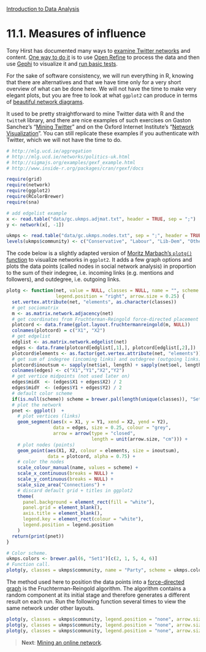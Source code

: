 <style>@import url(style.css);</style>
[Introduction to Data Analysis](index.html "Course index")

# 11.1. Measures of influence

Tony Hirst has documented many ways to [examine Twitter networks](http://blog.ouseful.info/tag/twitter/) and content. [One way to do it](http://blog.ouseful.info/2012/10/02/grabbing-twitter-search-results-into-google-refine-and-exporting-conversations-into-gephi/) is to use [Open Refine](http://openrefine.org/) to process the data and then use [Gephi][gephi] to visualize it and [run basic tests](http://blog.ouseful.info/2012/11/09/drug-deal-network-analysis-with-gephi-tutorial/). 

[gephi]: http://gephi.org/

For the sake of software consistency, we will run everything in R, knowing that there are alternatives and that we have time only for a very short overview of what can be done here. We will not have the time to make very elegant plots, but you are free to look at what `ggplot2` can produce in terms of [beautiful network diagrams](http://is-r.tumblr.com/post/38459242505/beautiful-network-diagrams-with-ggplot2).

It used to be pretty straightforward to mine Twitter data with R and the `twitteR` library, and there are nice examples of such exercises on Gaston Sanchez's "[Mining Twitter][gs-mt]" and on the Oxford Internet Institute's "[Network Visualization][oii-nv]". You can still replicate these examples if you authenticate with Twitter, which we will not have the time to do.

[gs-mt]: https://sites.google.com/site/miningtwitter/
[gs-gh]: https://github.com/gastonstat/Mining_Twitter
[oii-nv]: http://oxfordinternetinstitute.github.io/InteractiveVis/network/
[oii-gh]: https://github.com/oxfordinternetinstitute/InteractiveVis

```r
# http://mlg.ucd.ie/aggregation
# http://mlg.ucd.ie/networks/politics-uk.html
# http://sigmajs.org/examples/gexf_example.html
# http://www.inside-r.org/packages/cran/rgexf/docs

require(grid)
require(network)
require(ggplot2)
require(RColorBrewer)
require(sna)
```

```r
# add edgelist example
x <- read.table("data/gc.ukmps.adjmat.txt", header = TRUE, sep = ";")
y <- network(x[, -1])

ukmps <- read.table("data/gc.ukmps.nodes.txt", sep = ";", header = TRUE)
levels(ukmps$community) <- c("Conservative", "Labour", "Lib-Dem", "Other", "SNP")
```

The code below is a slightly adapted version of [Moritz Marbach's `plotg()` function][mm-plotg] to visualize networks in `ggplot2`. It adds a few graph options and plots the data points (called nodes in social network analysis) in proportion to the sum of their indegree, i.e. incoming links (e.g. mentions and followers), and outdegree, i.e. outgoing links.

[mm-plotg]: http://sumtxt.wordpress.com/2011/07/02/visualizing-networks-with-ggplot2-in-r/

```r
plotg <- function(net, value = NULL, classes = NULL, name = "", scheme = NULL,
                  legend.position = "right", arrow.size = 0.25) {
  set.vertex.attribute(net, "elements", as.character(classes))
  # get sociomatrix
  m <- as.matrix.network.adjacency(net)
  # get coordinates from Fruchterman-Reingold force-directed placement algorithm
  plotcord <- data.frame(gplot.layout.fruchtermanreingold(m, NULL)) 
  colnames(plotcord) = c("X1", "X2")
  # get edgelist
  edglist <- as.matrix.network.edgelist(net)
  edges <- data.frame(plotcord[edglist[,1],], plotcord[edglist[,2],])
  plotcord$elements <- as.factor(get.vertex.attribute(net, "elements"))
  # get sum of indegree (incoming links) and outdegree (outgoing links)
  plotcord$inoutsum <- sapply(net$iel, length) + sapply(net$oel, length)
  colnames(edges) <- c("X1","Y1","X2","Y2")
  # get vertice midpoints (not used later on)
  edges$midX  <- (edges$X1 + edges$X2) / 2
  edges$midY  <- (edges$Y1 + edges$Y2) / 2
  # default color scheme
  if(is.null(scheme)) scheme = brewer.pal(length(unique(classes)), "Set1")
  # plot the network
  pnet <- ggplot()  + 
    # plot vertices (links)
    geom_segment(aes(x = X1, y = Y1, xend = X2, yend = Y2), 
                 data = edges, size = 0.25, colour = "grey", 
                 arrow = arrow(type = "closed", 
                               length = unit(arrow.size, "cm"))) +
    # plot nodes (points)
    geom_point(aes(X1, X2, colour = elements, size = inoutsum),
               data = plotcord, alpha = 0.75) +
    # color the nodes
    scale_colour_manual(name, values = scheme) +
    scale_x_continuous(breaks = NULL) + 
    scale_y_continuous(breaks = NULL) +
    scale_size_area("Connections") +
    # discard default grid + titles in ggplot2
    theme(
      panel.background = element_rect(fill = "white"),
      panel.grid = element_blank(),
      axis.title = element_blank(),
      legend.key = element_rect(colour = "white"),
      legend.position = legend.position
    )
  return(print(pnet))
}
```

```r
# Color scheme.
ukmps.colors <- brewer.pal(6, "Set1")[c(2, 1, 5, 4, 6)]
# Function call.
plotg(y, classes = ukmps$community, name = "Party", scheme = ukmps.colors)
```

The method used here to position the data points into a [force-directed graph](https://en.wikipedia.org/wiki/Force-based_algorithms) is the Fruchterman-Reingold algorithm. The algorithm contains a random component at its initial stage and therefore generates a different result on each run. Run the following function several times to view the same network under other layouts.

```r
plotg(y, classes = ukmps$community, legend.position = "none", arrow.size = 0, scheme = ukmps.colors)
plotg(y, classes = ukmps$community, legend.position = "none", arrow.size = 0, scheme = ukmps.colors)
plotg(y, classes = ukmps$community, legend.position = "none", arrow.size = 0, scheme = ukmps.colors)
```

> __Next__: [Mining an online network](112_twitter.html).
